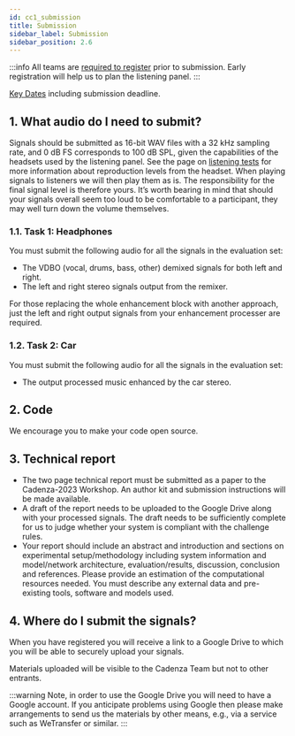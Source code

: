 ```yaml
---
id: cc1_submission
title: Submission
sidebar_label: Submission
sidebar_position: 2.6
---
```


:::info
All teams are [required to register](./cc1_registration.mdx) prior to submission. Early registration will help us to plan the listening panel.
:::

[Key Dates](/docs/cadenza1/Take%20part/cc1_key_dates) including submission deadline.

<!-- ## What evaluation data is provided?

The evaluation data consists of 1500 scenes. For each scene, you are provided with the signals received at each of the three microphones on the left and right hearing aid device. You will also be provided with JSON or csv formatted metadata consisting of

  1. the audiograms and DTT results for a set of listeners and
  2. a mapping of which listeners will listen to which scenes.

There will also be some clean audio examples for the target talker, that are not the same as the target utterance.

For the stage 1 HAAQI evaluation, there will be one listener per scene and the scene-listener mapping will be the same for all teams.

For the stage 2 listening test evaluation, there will be five listeners per scene and each team will have a separate scene-listener mapping. The file formats will be the same as used for the development data; for details see the [Data Overview](./Data/cc1_data_overview) page. 
-->

## 1. What audio do I need to submit?

Signals should be submitted as 16-bit WAV files with a 32 kHz sampling rate, and 0 dB FS corresponds to 100 dB SPL, given the capabilities of the headsets used by the listening panel. See the page on [listening tests](../data/cc1_listening_tests) for more information about reproduction levels from the headset. When playing signals to listeners we will then play them as is. The responsibility for the final signal level is therefore yours. It’s worth bearing in mind that should your signals overall seem too loud to be comfortable to a participant, they may well turn down the volume themselves.

### 1.1. Task 1: Headphones

You must submit the following audio for all the signals in the evaluation set:
- The VDBO (vocal, drums, bass, other) demixed signals for both left and right.
- The left and right stereo signals output from the remixer.

For those replacing the whole enhancement block with another approach, just the left and right output signals from your enhancement processer are required.

### 1.2. Task 2: Car

You must submit the following audio for all the signals in the evaluation set:
- The output processed music enhanced by the car stereo.



## 2. Code

We encourage you to make your code open source.

## 3. Technical report

- The two page technical report must be submitted as a paper to the Cadenza-2023 Workshop. An author kit and submission instructions will be made available.
- A draft of the report needs to be uploaded to the Google Drive along with your processed signals. The draft needs to be sufficiently complete for us to judge whether your system is compliant with the challenge rules.
- Your report should include an abstract and introduction and sections on experimental setup/methodology including system information and model/network architecture, evaluation/results, discussion, conclusion and references. Please provide an estimation of the computational resources needed. You must describe any external data and pre-existing tools, software and models used.

## 4. Where do I submit the signals?

When you have registered you will receive a link to a Google Drive to which you will be able to securely upload your signals.

Materials uploaded will be visible to the Cadenza Team but not to other entrants.

<!-- ### Naming and packaging signals
I THOUGHT THE NAMING CONVENTION MIGHT NEED CHANGING HENCE COMMENTED OUT FOR NOW
Your processed signals should be named using the conventions used by the baseline system, i.e., `<Scene ID>_<Listener ID>_HA-output.wav` and explained on the [data page](/docs/cadenza1/Data/cc1_data_overview).
These should be placed in a directory whose name is the unique team ID that you will be sent, e.g., `E001` and  then packaged using `zip` or `tar` or any standard packaging tool.
The resulting file should be about 2 GB for the first round.
-->

:::warning
Note, in order to use the Google Drive you will need to have a Google account. If you anticipate problems using Google then please make arrangements to send us the materials by other means, e.g., via a service such as WeTransfer or similar.
:::
